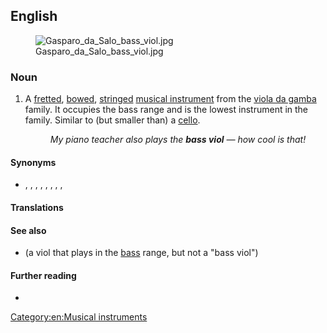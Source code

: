 ==English==
[[File:Gasparo da Salo bass viol.jpg|thumb|upright]]

===Noun===
{{en-noun}}

# A [[fretted]], [[bowed]], [[stringed]] [[musical instrument]] from the [[viola da gamba]] family. It occupies the bass range and is the lowest instrument in the family. Similar to (but smaller than) a [[cello]].
#: ''My piano teacher also plays the '''bass viol''' &mdash; how cool is that!''

====Synonyms====
* {{l|en|double bass}}, {{l|en|upright bass}}, {{l|en|string bass}}, {{l|en|bass fiddle}}, {{l|en|bass violin}}, {{l|en|doghouse bass}}, {{l|en|contrabass}}, {{l|en|stand-up bass}}, {{l|en|bull fiddle}}

====Translations====
{{trans-see|musical instrument|double bass}}

====See also====
* {{l|en|division viol}} (a viol that plays in the [[bass]] range, but not a "bass viol")

====Further reading====
* {{pedia}}

[[Category:en:Musical instruments]]